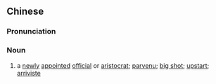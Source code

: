 {{also|新贵}}
==Chinese==
{{zh-forms|s=新贵}}

===Pronunciation===
{{zh-pron
|m=xīnguì
|mn=sin-kùi
|cat=n
}}

===Noun===
{{zh-noun}}

# {{lb|zh|pejorative}} a [[newly]] [[appointed]] [[official]] or [[aristocrat]]; [[parvenu]]; [[big shot]]; [[upstart]]; [[arriviste]]